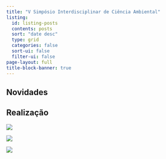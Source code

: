 ```yaml
---
title: "V Simpósio Interdisciplinar de Ciência Ambiental"
listing:
  id: listing-posts
  contents: posts
  sort: "date desc"
  type: grid
  categories: false
  sort-ui: false
  filter-ui: false
page-layout: full
title-block-banner: true
---
```


## Novidades

::: {#listing-posts}
:::

## Realização

::: grid
::: g-col-4
![](img/apoio/usp.png){fig-align="center"}
:::

::: g-col-4
![](img/apoio/iee.jpeg){fig-align="center"}
:::

::: g-col-4
![](img/apoio/procam.jpeg){fig-align="center"}
:::
:::
